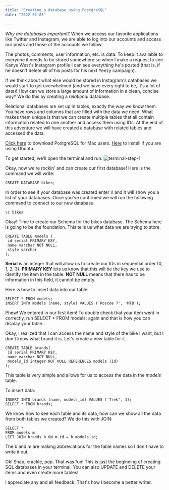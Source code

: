 ```yaml
---
title: "Creating a database using PostgreSQL"
date: "2022-02-05"

---
```


_Why are databases important_? When we access our favorite applications like Twitter and Instagram, we are able to log into our accounts and access our posts and those of the accounts we follow. 

The photos, comments, user information, etc. is data. To keep it available to everyone it needs to be stored somewhere so when I make a request to see Kanye West's Instagram profile I can see everything he's posted (that is, if he doesn't delete all of his posts for his next Yeezy campaign).

If we think about what else would be stored in Instagram's databases we would start to get overwhelmed (and we have every right to be, it's a lot of data)! How can we store a large amount of information in a clean, concise way? We do this by creating a _relational_ database. 

Relational databases are set up in tables, exactly the way we know them. You have rows and columns that are filled with the data we need. What makes them unique is that we can create multiple tables that all contain information related to one another and access them using IDs. At the end of this adventure we will have created a database with related tables and accessed the data.

[Click here](https://postgresapp.com/downloads.html) to download PostgreSQL for Mac users.
[Here](https://www.digitalocean.com/community/tutorials/how-to-install-postgresql-on-ubuntu-20-04-quickstart) to install if you are using Ubuntu. 


To get started, we'll open the terminal and run: 
![terminal-step-1](https://dev-to-uploads.s3.amazonaws.com/uploads/articles/clqinkrq43nfd1ppukku.png)

Okay, now we're rockin' and can create our first database! Here is the command we will write:

```
CREATE DATABASE bikes;
```
In order to see if your database was created enter \l and it will show you a list of your databases. Once you've confirmed we will run the following command to connect to our new database.

```
\c bikes
```
Okay! Time to create our Schema for the bikes database. The Schema here is going to be the foundation. This tells us what data we are trying to store.

```
CREATE TABLE models (
 id serial PRIMARY KEY,
 name varchar NOT NULL,
 style varchar
);
```
**Serial** is an integer that will allow us to create our IDs in sequential order (0, 1, 2, 3). **PRIMARY KEY** lets us know that this will be the key we use to identify the item in the table. **NOT NULL** means that there has to be information in this field, it cannot be empty. 

Here is how to insert data into our table:

```
SELECT * FROM models;
INSERT INTO models (name, style) VALUES ('Roscoe 7', 'MTB');
```
Phew! We entered in our first item! To double check that your item went in correctly, run SELECT * FROM models; again and that is how you can display your table.

Okay, I realized that I can access the name and style of the bike I want, but I don't know what brand it is. Let's create a new table for it. 

```
CREATE TABLE brands(
 id serial PRIMARY KEY,
 name varchar NOT NULL,
 models_id integer NOT NULL REFERENCES models (id)
);
```
This table is very simple and allows for us to access the data in the _models_ table. 

To insert data:

```
INSERT INTO brands (name, models_id) VALUES ('Trek', 1);
SELECT * FROM brands;
```
We know how to see each table and its data, how can we show all the data from both tables we created? We do this with JOIN:

```
SELECT * 
FROM models m
LEFT JOIN brands b ON m.id = b.models_id;
```
The b and m are making abbreviations for the table names so I don't have to write it out.

Ok! Snap, crackle, pop. That was fun! This is just the beginning of creating SQL databases in your terminal. You can also UPDATE and DELETE your items and even create more tables!

I appreciate any and all feedback. That's how I become a better writer.  




